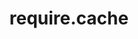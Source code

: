 ---
id: "node_hard_009"
questionType: "MULTIPLE_CHOICE"
title: "require.cache"
description: "What does require.cache store?"
difficulty: "HARD"
category: "Node.js"
options:
  - "Module exports"
  - "Module paths"
  - "Cached module objects"
  - "Global variables"
correctAnswer: 2
---